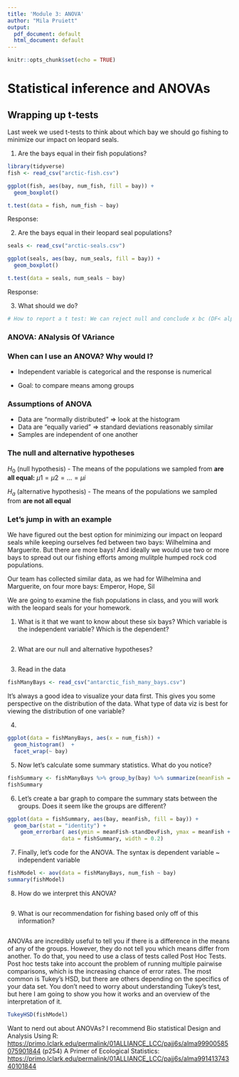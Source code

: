 ```yaml
---
title: 'Module 3: ANOVA'
author: "Mila Pruiett"
output:
  pdf_document: default
  html_document: default
---
```


```r
knitr::opts_chunk$set(echo = TRUE)
```

# Statistical inference and ANOVAs

## Wrapping up t-tests

Last week we used t-tests to think about which bay we should go fishing to minimize our impact on leopard seals.

1.  Are the bays equal in their fish populations?

```r
library(tidyverse)
fish <- read_csv("arctic-fish.csv")

ggplot(fish, aes(bay, num_fish, fill = bay)) +
  geom_boxplot()

t.test(data = fish, num_fish ~ bay)
```

Response:

2.  Are the bays equal in their leopard seal populations?

```r
seals <- read_csv("arctic-seals.csv")

ggplot(seals, aes(bay, num_seals, fill = bay)) +
  geom_boxplot()

t.test(data = seals, num_seals ~ bay)
```

Response:

3.  What should we do?

```r
# How to report a t test: We can reject null and conclude x bc (DF< alpha, p)

```

### ANOVA: **AN**alysis **O**f **VA**riance

### When can I use an ANOVA? Why would I?

-   Independent variable is categorical and the response is numerical

-   Goal: to compare means among groups

### Assumptions of ANOVA

-   Data are "normally distributed" =\> look at the histogram
-   Data are "equally varied" =\> standard deviations reasonably similar
-   Samples are independent of one another

### The null and alternative hypotheses

$H_{0}$ (null hypothesis) - The means of the populations we sampled from **are** **all equal:** $\mu{1} = \mu{2} = ... = \mu{i}$

$H_{a}$ (alternative hypothesis) - The means of the populations we sampled from **are not all equal**

### Let's jump in with an example

We have figured out the best option for minimizing our impact on leopard seals while keeping ourselves fed between two bays: Wilhelmina and Marguerite. But there are more bays! And ideally we would use two or more bays to spread out our fishing efforts among mulitple humped rock cod populations. 

Our team has collected similar data, as we had for Wilhelmina and Marguerite, on four more bays: Emperor, Hope, Sil

We are going to examine the fish populations in class, and you will work with the leopard seals for your homework.

1. What is it that we want to know about these six bays? Which variable is the independent variable? Which is the dependent? 
```r

```

2. What are our null and alternative hypotheses?
```r

```

3. Read in the data
```r
fishManyBays <- read_csv("antarctic_fish_many_bays.csv")
```

It's always a good idea to visualize your data first. This gives you some perspective on the distribution of the data. What type of data viz is best for viewing the distribution of one variable?

4. 
```r
ggplot(data = fishManyBays, aes(x = num_fish)) + 
  geom_histogram()  +
  facet_wrap(~ bay)
```


5. Now let's calculate some summary statistics. What do you notice? 
```r
fishSummary <- fishManyBays %>% group_by(bay) %>% summarize(meanFish = mean(num_fish), standDevFish = sd(num_fish))
fishSummary
```

6. Let's create a bar graph to compare the summary stats between the groups. Does it seem like the groups are different? 
```r
ggplot(data = fishSummary, aes(bay, meanFish, fill = bay)) + 
  geom_bar(stat = "identity") +
    geom_errorbar( aes(ymin = meanFish-standDevFish, ymax = meanFish + standDevFish), 
                 data = fishSummary, width = 0.2) 
```


7. Finally, let's code for the ANOVA. The syntax is dependent variable ~ independent variable
```r
fishModel <- aov(data = fishManyBays, num_fish ~ bay)
summary(fishModel)

```

8. How do we interpret this ANOVA?
```r

```

9. What is our recommendation for fishing based only off of this information?
```r

```


ANOVAs are incredibly useful to tell you if there is a difference in the means of any of the groups. However, they do not tell you which means differ from another. To do that, you need to use a class of tests called Post Hoc Tests. Post hoc tests take into account the problem of running multiple pairwise comparisons, which is the increasing chance of error rates. The most common is Tukey's HSD, but there are others depending on the specifics of your data set. You don't need to worry about understanding Tukey's test, but here I am going to show you how it works and an overview of the interpretation of it. 
```r
TukeyHSD(fishModel)
```




Want to nerd out about ANOVAs? I recommend Bio statistical Design and Analysis Using R: <https://primo.lclark.edu/permalink/01ALLIANCE_LCC/pajj6s/alma99900585075901844> (p254) A Primer of Ecological Statistics: <https://primo.lclark.edu/permalink/01ALLIANCE_LCC/pajj6s/alma99141374340101844>